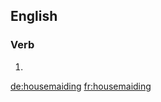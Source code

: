 ==English==

===Verb===
{{head|en|present participle}}

# {{present participle of|housemaid|lang=en|nocat=1}}

[[de:housemaiding]]
[[fr:housemaiding]]